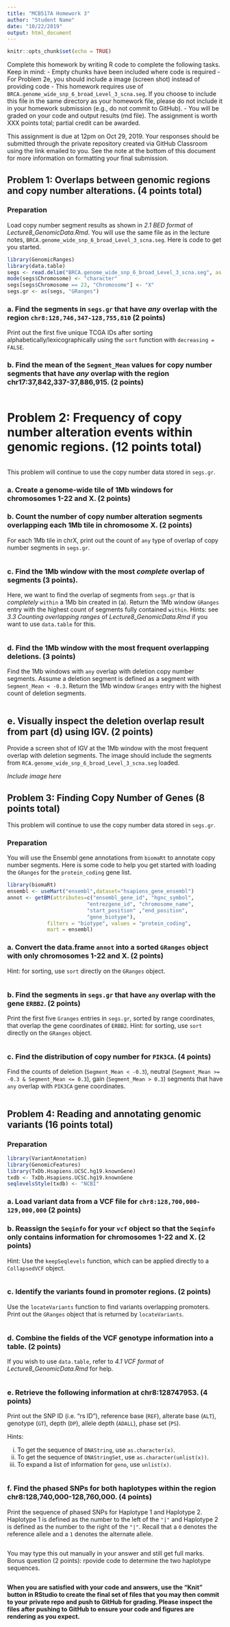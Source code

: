 ```yaml
---
title: "MCB517A Homework 3"
author: "Student Name"
date: "10/22/2019"
output: html_document
---
```


```r
knitr::opts_chunk$set(echo = TRUE)
```
Complete this homework by writing R code to complete the following tasks. Keep in mind:
- Empty chunks have been included where code is required
- For Problem 2e, you should include a image (screen shot) instead of providing code
- This homework requires use of `BRCA.genome_wide_snp_6_broad_Level_3_scna.seg`. If you choose to include this file in the same directory as your homework file, please do not include it in your homework submission (e.g., do not commit to GitHub).
- You will be graded on your code and output results (md file). The assignment is worth XXX points total; partial credit can be awarded.

This assignment is due at 12pm on Oct 29, 2019. Your responses should be submitted through the private repository created via GitHub Classroom using the link emailed to you. See the note at the bottom of this document for more information on formatting your final submission.

## Problem 1: Overlaps between genomic regions and copy number alterations. (4 points total)

### Preparation
Load copy number segment results as shown in *2.1 BED format* of *Lecture8_GenomicData.Rmd*. You will use the same file as in the lecture notes, `BRCA.genome_wide_snp_6_broad_Level_3_scna.seg`. Here is code to get you started.
```r
library(GenomicRanges)
library(data.table)
segs <- read.delim("BRCA.genome_wide_snp_6_broad_Level_3_scna.seg", as.is = TRUE)
mode(segs$Chromosome) <- "character"
segs[segs$Chromosome == 23, "Chromosome"] <- "X"
segs.gr <- as(segs, "GRanges")
```

### a. Find the segments in `segs.gr` that have *any* overlap with the region `chr8:128,746,347-128,755,810` (2 points)
Print out the first five unique TCGA IDs after sorting alphabetically/lexicographically using the `sort` function with `decreasing = FALSE`.

### b. Find the mean of the `Segment_Mean` values for copy number segments that have *any* overlap with the region chr17:37,842,337-37,886,915. (2 points)

```r

```


# Problem 2: Frequency of copy number alteration events within genomic regions. (12 points total)

```r

```


This problem will continue to use the copy number data stored in `segs.gr`.

### a. Create a genome-wide tile of 1Mb windows for chromosomes 1-22 and X. (2 points)

### b. Count the number of copy number alteration segments overlapping each 1Mb tile in chromosome X. (2 points)
For each 1Mb tile in chrX, print out the count of `any` type of overlap of copy number segments in `segs.gr`.

```r

```


### c. Find the 1Mb window with the most *complete* overlap of segments (3 points).
Here, we want to find the overlap of segments from `segs.gr` that is *completely* `within` a 1Mb bin created in (a). Return the 1Mb window `GRanges` entry with the highest count of segments fully contained `within`. Hints: see *3.3 Counting overlapping ranges* of *Lecture8_GenomicData.Rmd* if you want to use `data.table` for this.

```r

```


### d. Find the 1Mb window with the most frequent overlapping deletions. (3 points)
Find the 1Mb windows with `any` overlap with deletion copy number segments. Assume a deletion segment is defined as a segment with `Segment_Mean < -0.3`. Return the 1Mb window `Granges` entry with the highest count of deletion segments.

```r

```


## e. Visually inspect the deletion overlap result from part (d) using IGV. (2 points)
Provide a screen shot of IGV at the 1Mb window with the most frequent overlap with deletion segments. The image should include the segments from `RCA.genome_wide_snp_6_broad_Level_3_scna.seg` loaded.

*Include image here*


## Problem 3: Finding Copy Number of Genes (8 points total)

This problem will continue to use the copy number data stored in `segs.gr`.

### Preparation
You will use the Ensembl gene annotations from `biomaRt` to annotate copy number segments. Here is some code to help you get started with loading the `GRanges` for the `protein_coding` gene list.
```r
library(biomaRt)
ensembl <- useMart("ensembl",dataset="hsapiens_gene_ensembl")
annot <- getBM(attributes=c("ensembl_gene_id", "hgnc_symbol",
                          "entrezgene_id", "chromosome_name",
                          "start_position" ,"end_position",
                          "gene_biotype"),
             filters = "biotype", values = "protein_coding",
             mart = ensembl)
```

### a. Convert the data.frame `annot` into a sorted `GRanges` object with only chromosomes 1-22 and X. (2 points)
Hint: for sorting, use `sort` directly on the `GRanges` object.

```r

```


### b. Find the segments in `segs.gr` that have `any` overlap with the gene `ERBB2`. (2 points)
Print the first five `Granges` entries in `segs.gr`, sorted by range coordinates, that overlap the gene coordinates of `ERBB2`.
Hint: for sorting, use `sort` directly on the `GRanges` object.

```r

```


### c. Find the distribution of copy number for `PIK3CA`. (4 points)
Find the counts of deletion (`Segment_Mean < -0.3`), neutral (`Segment_Mean >= -0.3 & Segment_Mean <= 0.3`), gain (`Segment_Mean > 0.3`) segments that have `any` overlap with `PIK3CA` gene coordinates.  

```r

```


## Problem 4: Reading and annotating genomic variants (16 points total)

### Preparation
```r
library(VariantAnnotation)
library(GenomicFeatures)
library(TxDb.Hsapiens.UCSC.hg19.knownGene)
txdb <- TxDb.Hsapiens.UCSC.hg19.knownGene
seqlevelsStyle(txdb) <- "NCBI"
```

### a. Load variant data from a VCF file for `chr8:128,700,000-129,000,000` (2 points)

### b. Reassign the `Seqinfo` for your `vcf` object so that the `Seqinfo` only contains information for chromosomes 1-22 and X. (2 points)
Hint: Use the `keepSeqlevels` function, which can be applied directly to a `CollapsedVCF` object.

```r

```


### c. Identify the variants found in promoter regions. (2 points)
Use the `locateVariants` function to find variants overlapping promoters. Print out the `GRanges` object that is returned by `locateVariants`.

```r

```


### d. Combine the fields of the VCF genotype information into a table. (2 points)
If you wish to use `data.table`, refer to *4.1 VCF format* of *Lecture8_GenomicData.Rmd* for help.

```r

```


### e. Retrieve the following information at chr8:128747953. (4 points)
Print out the SNP ID (i.e. "rs ID"), reference base (`REF`), alterate base (`ALT`), genotype (`GT`), depth (`DP`), allele depth (`ADALL`), phase set (`PS`).

Hints:

  i. To get the sequence of `DNAString`, use `as.character(x)`.  
  ii. To get the sequence of `DNAStringSet`, use `as.character(unlist(x))`.  
  iii. To expand a list of information for `geno`, use `unlist(x)`.  

  ```r

  ```
  

### f. Find the phased SNPs for both haplotypes within the region chr8:128,740,000-128,760,000. (4 points)
Print the sequence of phased SNPs for Haplotype 1 and Haplotype 2. Haplotype 1 is defined as the number to the left of the `"|"` and Haplotype 2 is defined as the number to the right of the `"|"`. Recall that a `0` denotes the reference allele and a `1` denotes the alternate allele.

```r

```

You may type this out manually in your answer and still get full marks.
Bonus question (2 points): rpovide code to determine the two haplotype sequences.

```r

```

**When you are satisfied with your code and answers, use the "Knit" button in RStudio to create the final set of files that you may then commit to your private repo and push to GitHub for grading. Please inspect the files after pushing to GitHub to ensure your code and figures are rendering as you expect.**
